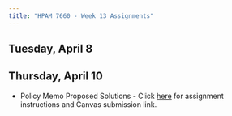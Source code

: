 ```yaml
---
title: "HPAM 7660 - Week 13 Assignments"
---
```


## Tuesday, April 8


## Thursday, April 10

- Policy Memo Proposed Solutions - Click [here](https://tulane.instructure.com/courses/2291178/assignments/14673860) for assignment instructions and Canvas submission link.

